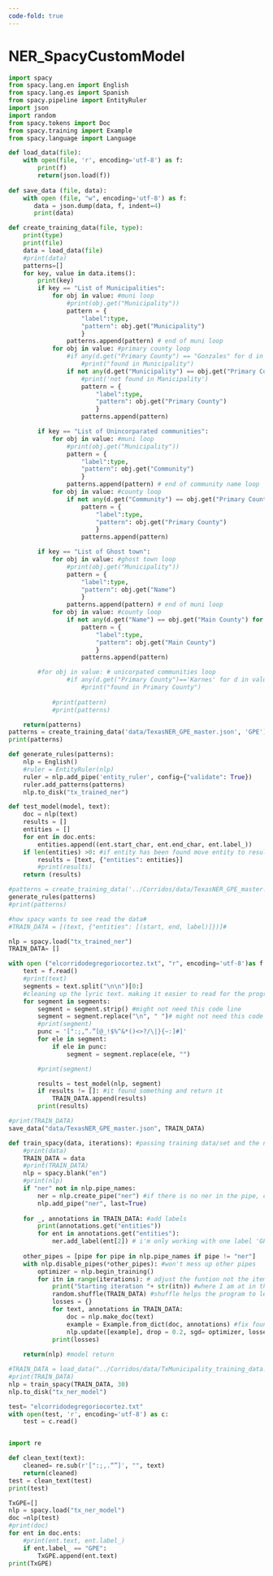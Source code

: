 ```yaml
---
code-fold: true
---
```


# NER_SpacyCustomModel

```python
import spacy
from spacy.lang.en import English
from spacy.lang.es import Spanish
from spacy.pipeline import EntityRuler
import json
import random
from spacy.tokens import Doc
from spacy.training import Example
from spacy.language import Language
```

```python

def load_data(file):
    with open(file, 'r', encoding='utf-8') as f:
        print(f)
        return(json.load(f))
    
def save_data (file, data):
    with open (file, "w", encoding='utf-8') as f:
       data = json.dump(data, f, indent=4)
       print(data)
```

```python

def create_training_data(file, type):
    print(type)
    print(file)
    data = load_data(file)
    #print(data)
    patterns=[]
    for key, value in data.items():
        print(key)
        if key == "List of Municipalities":
            for obj in value: #muni loop
                #print(obj.get("Municipality"))
                pattern = {
                    "label":type,
                    "pattern": obj.get("Municipality")
                    }
                patterns.append(pattern) # end of muni loop
            for obj in value: #primary county loop 
                #if any(d.get("Primary County") == "Gonzales" for d in value): 
                    #print("found in Municipality") 
                if not any(d.get("Municipality") == obj.get("Primary County") for d in value):
                    #print('not found in Manicipality')
                    pattern = {
                        "label":type,
                        "pattern": obj.get("Primary County")
                        }
                    patterns.append(pattern)           

        if key == "List of Unincorparated communities":
            for obj in value: #muni loop
                #print(obj.get("Municipality"))
                pattern = {
                    "label":type,
                    "pattern": obj.get("Community")
                    }
                patterns.append(pattern) # end of community name loop
            for obj in value: #county loop 
                if not any(d.get("Community") == obj.get("Primary County") for d in value):
                    pattern = {
                        "label":type,
                        "pattern": obj.get("Primary County")
                        }
                    patterns.append(pattern)                 

        if key == "List of Ghost town":
            for obj in value: #ghost town loop
                #print(obj.get("Municipality"))
                pattern = {
                    "label":type,
                    "pattern": obj.get("Name")
                    }
                patterns.append(pattern) # end of muni loop
            for obj in value: #county loop 
                if not any(d.get("Name") == obj.get("Main County") for d in value):
                    pattern = {
                        "label":type,
                        "pattern": obj.get("Main County")
                        }
                    patterns.append(pattern)

        #for obj in value: # unicorpated communities loop
                #if any(d.get("Primary County")=='Karnes' for d in value): 
                    #print("found in Primary County")
        
            #print(pattern)
            #print(patterns)

    return(patterns)
patterns = create_training_data('data/TexasNER_GPE_master.json', 'GPE') 
print(patterns)
```

```python

def generate_rules(patterns):
    nlp = English()
    #ruler = EntityRuler(nlp)
    ruler = nlp.add_pipe('entity_ruler', config={"validate": True}) 
    ruler.add_patterns(patterns) 
    nlp.to_disk("tx_trained_ner")

def test_model(model, text):
    doc = nlp(text)
    results = []
    entities = []
    for ent in doc.ents:
        entities.append((ent.start_char, ent.end_char, ent.label_))
    if len(entities) >0: #if entity has been found move entity to results and entity list
        results = [text, {"entities": entities}]
        #print(results)
    return (results)

#patterns = create_training_data('../Corridos/data/TexasNER_GPE_master.json', 'GPE')
generate_rules(patterns)
#print(patterns)

#how spacy wants to see read the data#
#TRAIN_DATA = [(text, {"entities": [(start, end, label)]})]#

nlp = spacy.load("tx_trained_ner")
TRAIN_DATA= []

with open ("elcorridodegregoriocortez.txt", "r", encoding='utf-8')as f:
    text = f.read()
    #print(text)
    segments = text.split("\n\n")[0:]
    #cleaning up the lyric text. making it easier to read for the program
    for segment in segments:
        segment = segment.strip() #might not need this code line 
        segment = segment.replace("\n", " ")# might not need this code line
        #print(segment)
        punc = '[":;,“.”[@_!$%^&*()<>?/\|}{~:]#]'
        for ele in segment:
            if ele in punc:
                segment = segment.replace(ele, "")

        #print(segment)

        results = test_model(nlp, segment)
        if results != []: #it found something and return it
            TRAIN_DATA.append(results)
        print(results)

#print(TRAIN_DATA)
save_data("data/TexasNER_GPE_master.json", TRAIN_DATA)
```

```python
def train_spacy(data, iterations): #passing training data/set and the number/generation of the training process. 30 is good. long time!!!!
    #print(data)
    TRAIN_DATA = data
    #print(TRAIN_DATA)
    nlp = spacy.blank("en")
    #print(nlp)
    if "ner" not in nlp.pipe_names:
        ner = nlp.create_pipe("ner") #if there is no ner in the pipe, create a pipe
        nlp.add_pipe("ner", last=True)
    
    for _, annotations in TRAIN_DATA: #add labels
        print(annotations.get("entities"))
        for ent in annotations.get("entities"):
            ner.add_label(ent[2]) # i'm only working with one label 'GPE' if more increase i believe double check
    
    other_pipes = [pipe for pipe in nlp.pipe_names if pipe != "ner"]  
    with nlp.disable_pipes(*other_pipes): #won't mess up other pipes
        optimizer = nlp.begin_training()
        for itn in range(iterations): # adjust the funtion not the items inside. arg of interations 30 is good
            print("Starting iteration "+ str(itn)) #where I am at in the interations process
            random.shuffle(TRAIN_DATA) #shuffle helps the program to learn not memorize order. 
            losses = {}
            for text, annotations in TRAIN_DATA:
                doc = nlp.make_doc(text)
                example = Example.from_dict(doc, annotations) #fix found here for ValueError: [E973] Unexpected type for NER data https://github.com/explosion/spaCy/issues/7038
                nlp.update([example], drop = 0.2, sgd= optimizer, losses=losses)            
            print(losses)  
    
    return(nlp) #model return

#TRAIN_DATA = load_data("../Corridos/data/TxMunicipality_training_data.json")
#print(TRAIN_DATA)
nlp = train_spacy(TRAIN_DATA, 30)
nlp.to_disk("tx_ner_model")
```

```python
test= "elcorridodegregoriocortez.txt"
with open(test, 'r', encoding='utf-8') as c:
    test = c.read()


import re

def clean_text(text):
    cleaned= re.sub(r'[":;,.“”]', "", text)
    return(cleaned)
test = clean_text(test)
print(test)

TxGPE=[]
nlp = spacy.load("tx_ner_model")
doc =nlp(test) 
#print(doc)
for ent in doc.ents:
    #print(ent.text, ent.label_)
    if ent.label_ == "GPE":
        TxGPE.append(ent.text)
print(TxGPE)
```